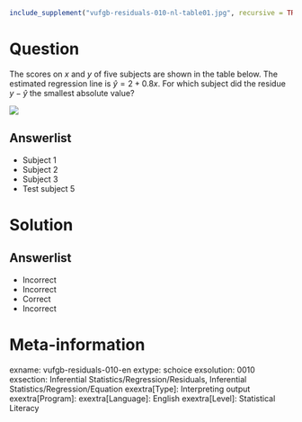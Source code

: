 ```r
include_supplement("vufgb-residuals-010-nl-table01.jpg", recursive = TRUE)
```

Question
========

The scores on *x* and *y* of five subjects are shown in the table below. The estimated regression line is $\hat{y} = 2+0.8x$. For which subject did the residue $y-\hat{y}$ the smallest absolute value?

![](vufgb-residuals-010-nl-table01.jpg)
  
Answerlist
----------
* Subject 1
* Subject 2
* Subject 3
* Test subject 5

Solution
========

Answerlist
----------
* Incorrect
* Incorrect
* Correct
* Incorrect

Meta-information
================
exname: vufgb-residuals-010-en
extype: schoice
exsolution: 0010
exsection: Inferential Statistics/Regression/Residuals, Inferential Statistics/Regression/Equation
exextra[Type]: Interpreting output
exextra[Program]: 
exextra[Language]: English
exextra[Level]: Statistical Literacy

